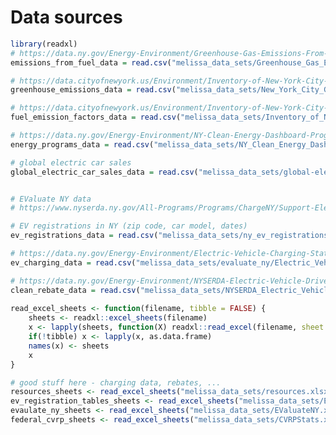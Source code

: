 # Data sources

```r
library(readxl)
# https://data.ny.gov/Energy-Environment/Greenhouse-Gas-Emissions-From-Fuel-Combustion-Mill/djfn-trk4
emissions_from_fuel_data = read.csv("melissa_data_sets/Greenhouse_Gas_Emissions_From_Fuel_Combustion__Million_Metric_Tons__Beginning_1990.csv")

# https://data.cityofnewyork.us/Environment/Inventory-of-New-York-City-Greenhouse-Gas-Emission/w5he-u64t
greenhouse_emissions_data = read.csv("melissa_data_sets/New_York_City_Greenhouse_Gas_Emissions_Electricity_Emission_Factors_2005_2016_.csv")

# https://data.cityofnewyork.us/Environment/Inventory-of-New-York-City-Greenhouse-Gas-Emission/9jf7-zn7b
fuel_emission_factors_data = read.csv("melissa_data_sets/Inventory_of_New_York_City_Greenhouse_Gas_Emissions_-_Fuel_Emission_Factors__2016_.csv")

# https://data.ny.gov/Energy-Environment/NY-Clean-Energy-Dashboard-Programs-Progress-and-Pl/3rux-yyd9
energy_programs_data = read.csv("melissa_data_sets/NY_Clean_Energy_Dashboard_Programs_Progress_and_Plans__Beginning_January_2016.csv")

# global electric car sales
global_electric_car_sales_data = read.csv("melissa_data_sets/global-electric-car-sales-by-key-markets-2010-2020.csv")


# EValuate NY data
# https://www.nyserda.ny.gov/All-Programs/Programs/ChargeNY/Support-Electric/Data-on-Electric-Vehicles-and-Charging-Stations

# EV registrations in NY (zip code, car model, dates)
ev_registrations_data = read.csv("melissa_data_sets/ny_ev_registrations.csv")

# https://data.ny.gov/Energy-Environment/Electric-Vehicle-Charging-Stations-in-New-York/7rrd-248n
ev_charging_data = read.csv("melissa_data_sets/evaluate_ny/Electric_Vehicle_Charging_Stations_in_New_York.csv")

# https://data.ny.gov/Energy-Environment/NYSERDA-Electric-Vehicle-Drive-Clean-Rebate-Data-B/thd2-fu8y
clean_rebate_data = read.csv("melissa_data_sets/NYSERDA_Electric_Vehicle_Drive_Clean_Rebate_Data__Beginning_2017.csv")
    
read_excel_sheets <- function(filename, tibble = FALSE) {
    sheets <- readxl::excel_sheets(filename)
    x <- lapply(sheets, function(X) readxl::read_excel(filename, sheet = X))
    if(!tibble) x <- lapply(x, as.data.frame)
    names(x) <- sheets
    x
}

# good stuff here - charging data, rebates, ... 
resources_sheets <- read_excel_sheets("melissa_data_sets/resources.xlsx")
ev_registration_tables_sheets <- read_excel_sheets("melissa_data_sets/EV-Registration-Tables.xlsx")
evaulate_ny_sheets <- read_excel_sheets("melissa_data_sets/EValuateNY.xlsx")
federal_cvrp_sheets <- read_excel_sheets("melissa_data_sets/CVRPStats.xlsx")
```
